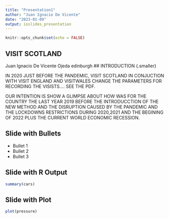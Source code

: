```yaml
---
title: "Presentation1"
author: "Juan Ignacio De Vicente"
date: "2023-01-09"
output: ioslides_presentation
---
```


```r
knitr::opts_chunk$set(echo = FALSE)
```



## VISIT SCOTLAND



Juan Ignacio De Vicente Ojeda
edinburgh
## INTRODUCTION {.smaller}

IN 2020 JUST BEFORE THE PANDEMIC, VISIT SCOTLAND IN CONJUCTION WITH VISIT ENGLAND AND VISITWALES CHANGE THE PARAMETERS FOR RECORDING THE VISISTS.... SEE THE PDF.

OUR INTENTION IS SHOW A GLIMPSE ABOUT HOW WAS FOR THE COUNTRY THE LAST YEAR 2019 BEFORE THE INTRODUCCTION OF THE NEW METHOD AND THE DISRUPTION CAUSED BY THE PANDEMIC AND THE LOCKDOWNS RESTRICTIONS DURING 2020,2021 AND THE BEGINING OF 2022 PLUS THE CURRENT WORLD ECONOMIC RECESSION.




## Slide with Bullets

- Bullet 1
- Bullet 2
- Bullet 3

## Slide with R Output

```r
summary(cars)
```

## Slide with Plot

```r
plot(pressure)
```

